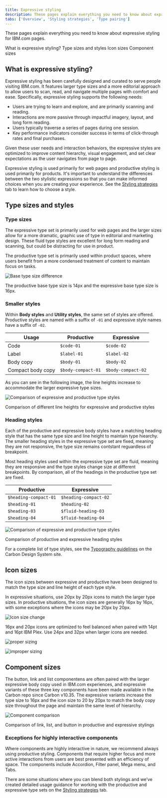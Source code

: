 ```yaml
---
title: Expressive styling
description: These pages explain everything you need to know about expressive styling for IBM.com pages.
tabs: ['Overview', 'Styling strategies', 'Type pairing']
---
```


<PageDescription>

These pages explain everything you need to know about expressive styling for IBM.com pages.

</PageDescription>

<AnchorLinks>

<AnchorLink>What is expressive styling?</AnchorLink>
<AnchorLink>Type sizes and styles</AnchorLink>
<AnchorLink>Icon sizes</AnchorLink>
<AnchorLink>Component sizes</AnchorLink>

</AnchorLinks>

## What is expressive styling?

Expressive styling has been carefully designed and curated to serve people visiting IBM.com. It features larger type sizes and a more editorial approach to allow users to scan, read, and navigate multiple pages with comfort and ease. Specifically, expressive styling supports the following needs:

- Users are trying to learn and explore, and are primarily scanning and reading.
- Interactions are more passive through impactful imagery, layout, and long form reading.
- Users typically traverse a series of pages during one session.
- Key performance indicators consider success in terms of click-through rates and final purchases.

Given these user needs and interaction behaviors, the expressive styles are optimized to improve content hierarchy, visual engagement, and set clear expectations as the user navigates from page to page.

Expressive styling is used primarily for web pages and productive styling is used primarily for products. It's important to understand the differences between the two stylistic expressions so that you can make informed choices when you are creating your experience. See the [Styling strategies](../expressive-styling/styling-strategies) tab to learn how to choose a style.

## Type sizes and styles

### Type sizes

The expressive type set is primarily used for web pages and the larger sizes allow for a more dramatic, graphic use of type in editorial and marketing design. These fluid type styles are excellent for long form reading and scanning, but could be distracting for use in product.

The productive type set is primarily used within product spaces, where users benefit from a more condensed treatment of content to maintain focus on tasks.

<Row>
<Column colMd={8} colLg={8}>

![Base type size difference](../../../images/guidelines/expressive-theme/overview/type-sizes.png)

<Caption>
  The productive base type size is 14px and the expressive base type size is
  16px.
</Caption>

</Column>
</Row>

### Smaller styles

Within **Body styles** and **Utility styles**, the same set of styles are offered. Productive styles are named with a suffix of `-01` and expressive style names have a suffix of `-02`.

| Usage             | Productive         | Expressive       |
| ----------------- | ------------------ | ---------------- |
| Code              | `$code-01`         | `$code-02`       |
| Label             | `$label-01`        | `$label-02`      |
| Body copy         | `$body-01`         | `$body-02`  |
| Compact body copy | `$body-compact-01` | `$body-compact-02` |

As you can see in the following image, the line heights increase to accommodate the larger expressive type sizes.

<Row>
<Column colMd={8} colLg={8}>

![Comparison of expressive and productive type styles](../../../images/guidelines/expressive-theme/overview/smaller-styles.png)

<Caption>
  Comparison of different line heights for expressive and productive styles
</Caption>

</Column>
</Row>

### Heading styles

Each of the productive and expressive body styles have a matching heading style that has the same type size and line height to maintain type hiearchy. The smaller heading styles in the expressive type set are fixed, meaning they are not responsive, the type size remains contstant reguardless of breakpoint. 

Most heading styles used within the expressive type set are fluid, meaning they are responsive and the type styles change size at different breakpoints. By comparison, all of the headings in the productive type set are fixed.

| Productive            | Expressive       |
| --------------------- | ---------------- |
| `$heading-compact-01` | `$heading-compact-02` |
| `$heading-01`         | `$heading-02`         |
| `$heading-03`         | `$fluid-heading-03`   |
| `$heading-04`         | `$fluid-heading-04`   |


<Row>
<Column colMd={8} colLg={8}>

![Comparison of expressive and productive type styles](../../../images/guidelines/expressive-theme/overview/heading-styles.png)

<Caption>Comparison of productive and expressive heading styles</Caption>

</Column>
</Row>

For a complete list of type styles, see the <a href="https://v10.carbondesignsystem.com/guidelines/typography/overview/" target="_blank" rel="noopener noreferrer"> Typography guidelines</a> on the Carbon Design System site.

## Icon sizes

The icon sizes between expressive and productive have been designed to match the type size and line height of each type style.

In expressive situations, use 20px by 20px icons to match the larger type sizes. In productive situations, the icon sizes are generally 16px by 16px, with some exceptions where the icons may be 20px by 20px.

![Icon size change](../../../images/guidelines/expressive-theme/overview/icons-usage-sizing.png)

<Caption>16px and 20px icons are optimized to feel balanced when paired with 14pt and 16pt IBM Plex. Use 24px and 32px when larger icons are needed.</Caption>

<DoDontRow>
  <DoDont
    type="do"
    caption="Do use the correct icon size with IBM Plex.">

![proper sizing](../../../images/guidelines/expressive-theme/overview/icon-usage-do.svg)

  </DoDont>
  <DoDont type="dont" caption="Don’t alter the icon-text size ratio.">

![improper sizing](../../../images/guidelines/expressive-theme/overview/icon-usage-dont.svg)

  </DoDont>
</DoDontRow>

## Component sizes

The button, link and list componentens are often paired with the larger expressive body copy used in IBM.com experiences, and expressive variants of these three key components have been made available in the Carbon repo since Carbon v10.35. The expressive variants increase the type size to 16px and the icon size to 20 by 20px to match the body copy size throughout the page and maintain the same level of hierarchy.

<Row>
<Column colMd={8} colLg={8}>

![Component comparison](../../../images/guidelines/expressive-theme/overview/expressive-components.png)

<Caption>
  Comparison of link, list, and button in productive and expressive stylings
</Caption>

</Column>
</Row>

### Exceptions for highly interactive components

Where components are highly interactive in nature, we recommend always using productive styling. Components that require higher focus and more active interactions from users are best presented with an efficiency of space. The components include Accordion, Filter panel, Mega menu, and Tabs.

There are some situations where you can blend both stylings and we’ve created detailed usage guidance for working with the productive and expressive type sets on the [Styling strategies](../expressive-styling/styling-strategies) tab.
